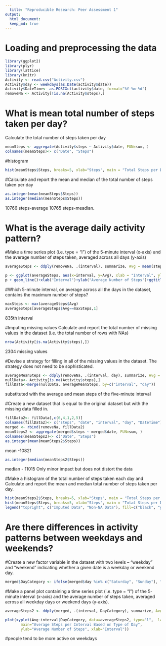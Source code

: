 ```yaml
---
  title: "Reproducible Research: Peer Assessment 1"
output: 
  html_document:
  keep_md: true
---
```

# Loading and preprocessing the data
```r
library(ggplot2)
library(plyr)
library(lattice) 
library(knitr)
Activity <- read.csv("Activity.csv")
Activity$day <- weekdays(as.Date(activity$date))
Activity$DateTime<- as.POSIXct(activity$date, format="%Y-%m-%d")
removeNa <- Activity[!is.na(Activity$steps),]
```

# What is mean total number of steps taken per day?
Calculate the total number of steps taken per day
```r
meanSteps <- aggregate(Activity$steps ~ Activity$date, FUN=sum, )
colnames(meanSteps)<- c("Date", "Steps")
```
#histogram
```r
hist(meanSteps$Steps, breaks=5, xlab="Steps", main = "Total Steps per Day")
```
#Calculate and report the mean and median of the total number of steps taken per day
```r
as.integer(mean(meanSteps$Steps))
as.integer(median(meanSteps$Steps))
```
10766 steps-average
10765 steps-meadian.


# What is the average daily activity pattern?

#Make a time series plot (i.e. type = "l") of the 5-minute interval (x-axis) and the average number of steps taken, averaged across all days (y-axis)
```r
averageSteps <- ddply(removeNa, .(interval), summarize, Avg = mean(steps))

p <- ggplot(averageSteps, aes(x=interval, y=Avg), xlab = "Interval", ylab="Average Number of Steps")
p + geom_line()+xlab("Interval")+ylab("Average Number of Steps")+ggtitle("Average Number of Steps per five-minute Interval")
```
#Which 5-minute interval, on average across all the days in the dataset, contains the maximum number of steps?
```r
maxSteps <- max(averageSteps$Avg)
averageSteps[averageSteps$Avg==maxSteps,1]
```
835th interval


#Imputing missing values
Calculate and report the total number of missing values in the dataset (i.e. the total number of rows with NAs)
```r
nrow(Activity[is.na(Activity$steps),])
```
2304 missing values

#Devise a strategy for filling in all of the missing values in the dataset. The strategy does not need to be sophisticated. 
```r
averageMeanSteps <- ddply(removeNa, .(interval, day), summarize, Avg = mean(steps))
nullData<- Activity[is.na(Activity$steps),]
fillData<-merge(nullData, averageMeanSteps, by=c("interval", "day"))
```
substituted with the average and mean steps of the five-minute interval


#Create a new dataset that is equal to the original dataset but with the missing data filled in.
```r
fillData2<- fillData[,c(6,4,1,2,5)]
colnames(fillData2)<- c("steps", "date", "interval", "day", "DateTime")
merged <- rbind(removeNa, fillData2)
meanSteps2 <- aggregate(merged$steps ~ merged$date, FUN=sum, )
colnames(meanSteps2)<- c("Date", "Steps")
as.integer(mean(meanSteps2$Steps))
```
mean -10821
```r
as.integer(median(meanSteps2$Steps))
```
median - 11015
Only minor impact but does not distort the data

#Make a histogram of the total number of steps taken each day and Calculate and report the mean and median total number of steps taken per day.
```r
hist(meanSteps2$Steps, breaks=5, xlab="Steps", main = "Total Steps per Day with Imputed Data", col="Black")
hist(meanSteps$Steps, breaks=5, xlab="Steps", main = "Total Steps per Day with Imouted Data", col="Grey", add=T)
legend("topright", c("Imputed Data", "Non-NA Data"), fill=c("black", "grey") )
```

# Are there differences in activity patterns between weekdays and weekends?

#Create a new factor variable in the dataset with two levels – “weekday” and “weekend” indicating whether a given date is a weekday or weekend day.
```r

merged$DayCategory <- ifelse(merged$day %in% c("Saturday", "Sunday"), "Weekend", "Weekday")
```
#Make a panel plot containing a time series plot (i.e. type = "l") of the 5-minute interval (x-axis) and the average number of steps taken, averaged across all weekday days or weekend days (y-axis).
```r
averageSteps2 <- ddply(merged, .(interval, DayCategory), summarize, Avg = mean(steps))

plot(xyplot(Avg~interval|DayCategory, data=averageSteps2, type="l",  layout = c(1,2),
       main="Average Steps per Interval Based on Type of Day", 
       ylab="Average Number of Steps", xlab="Interval"))

```
#people tend to be more active on weekdays
